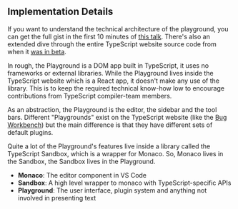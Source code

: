 ## Implementation Details

If you want to understand the technical architecture of the playground, you can get the full gist in the first 10 minutes of [this talk](https://www.youtube.com/watch?v=eJWtTl62gy0). There's also an extended dive through the entire TypeScript website source code from when it [was in beta](https://www.youtube.com/watch?v=HOvivt6B7hE).

In rough, the Playground is a DOM app built in TypeScript, it uses no frameworks or external libraries. While the Playground lives inside the TypeScript website which is a React app, it doesn't make any use of the library. This is to keep the required technical know-how low to encourage contributions from TypeScript compiler-team members.

As an abstraction, the Playground is the editor, the sidebar and the tool bars. Different "Playgrounds" exist on the TypeScript website (like the [Bug Workbench](/play#handbook-16)) but the main difference is that they have different sets of default plugins.

Quite a lot of the Playground's features live inside a library called the TypeScript Sandbox, which is a wrapper for Monaco. So, Monaco lives in the Sandbox, the Sandbox lives in the Playground.

- **Monaco**: The editor component in VS Code
- **Sandbox**: A high level wrapper to monaco with TypeScript-specific APIs
- **Playground**: The user interface, plugin system and anything not involved in presenting text
